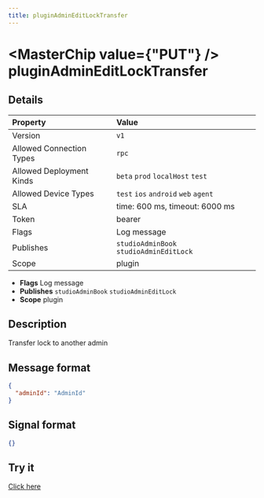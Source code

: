 ```yaml
---
title: pluginAdminEditLockTransfer
---
```



# <MasterChip value={"PUT"} /> pluginAdminEditLockTransfer

## Details

| Property | Value | 
| :--- | :--- | 
| Version | `v1` |
| Allowed Connection Types | `rpc`  |
| Allowed Deployment Kinds | `beta` `prod` `localHost` `test`  |
| Allowed Device Types | `test` `ios` `android` `web` `agent`  |
| SLA | time: 600 ms, timeout: 6000 ms |
| Token | bearer |
| Flags | Log message |
| Publishes | `studioAdminBook` `studioAdminEditLock`  |
| Scope | plugin |


- **Flags** Log message
- **Publishes** `studioAdminBook` `studioAdminEditLock` 
- **Scope** plugin


## Description

Transfer lock to another admin

## Message format

```json
{
  "adminId": "AdminId"
}
```

## Signal format

```json
{}
```

## Try it

[Click here](https://web.neome.ai/api?path=studio_studioMain_pluginAdminEditLockTransfer)

